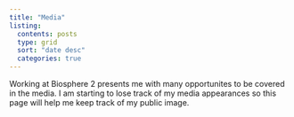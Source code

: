 ```yaml
---
title: "Media"
listing: 
  contents: posts
  type: grid
  sort: "date desc"
  categories: true
---
```


<p class="text-secondary">Working at Biosphere 2 presents me with many opportunites to be covered in the media. I am starting to lose track of my media appearances so this page will help me keep track of my public image.</p>
